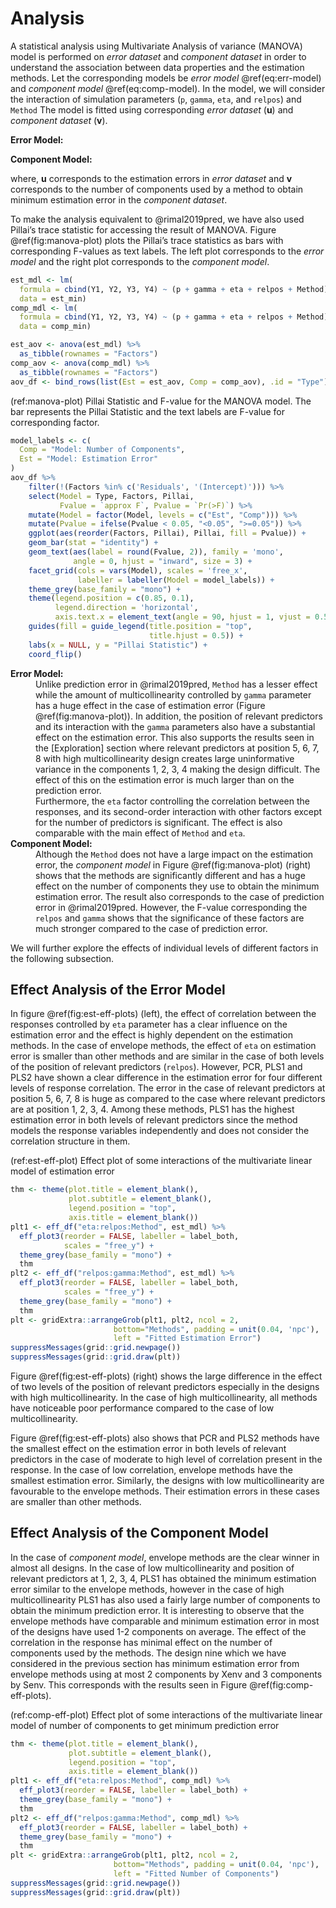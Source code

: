 # Analysis
A statistical analysis using Multivariate Analysis of variance (MANOVA) model is performed on _error dataset_ and _component dataset_ in order to understand the association between data properties and the estimation methods. Let the corresponding models be _error model_ \@ref(eq:err-model) and _component model_ \@ref(eq:comp-model). In the model, we will consider the interaction of simulation parameters (`p`, `gamma`, `eta`, and `relpos`) and `Method` The model is fitted using corresponding _error dataset_ ($\mathbf{u}$) and _component dataset_ ($\mathbf{v}$).

**Error Model:**
\begin{equation}
  \mathbf{u} = \boldsymbol{\mu} +
  (\texttt{p} + \texttt{gamma} + \texttt{eta} +
    \texttt{relpos} + \texttt{Methods})^3 +
    \boldsymbol{\varepsilon}
  (\#eq:err-model)
\end{equation}

**Component Model:**
\begin{equation}
  \mathbf{v} = \boldsymbol{\mu} +
  (\texttt{p} + \texttt{gamma} + \texttt{eta} +
    \texttt{relpos} + \texttt{Methods})^3 +
    \boldsymbol{\varepsilon}
  (\#eq:comp-model)
\end{equation}

where, $\mathbf{u}$ corresponds to the estimation errors in _error dataset_ and $\mathbf{v}$  corresponds to the number of components used by a method to obtain minimum estimation error in the _component dataset_.

To make the analysis equivalent to @rimal2019pred, we have also used Pillai's trace statistic for accessing the result of MANOVA. Figure \@ref(fig:manova-plot) plots the Pillai's trace statistics as bars with corresponding F-values as text labels. The left plot corresponds to the _error model_ and the right plot corresponds to the _component model_.


```r
est_mdl <- lm(
  formula = cbind(Y1, Y2, Y3, Y4) ~ (p + gamma + eta + relpos + Method) ^ 3,
  data = est_min)
comp_mdl <- lm(
  formula = cbind(Y1, Y2, Y3, Y4) ~ (p + gamma + eta + relpos + Method) ^ 3,
  data = comp_min)
```

```r
est_aov <- anova(est_mdl) %>%
  as_tibble(rownames = "Factors")
comp_aov <- anova(comp_mdl) %>%
  as_tibble(rownames = "Factors")
aov_df <- bind_rows(list(Est = est_aov, Comp = comp_aov), .id = "Type")
```

(ref:manova-plot) Pillai Statistic and F-value for the MANOVA model. The bar represents the Pillai Statistic and the text labels are F-value for corresponding factor.

```r
model_labels <- c(
  Comp = "Model: Number of Components",
  Est = "Model: Estimation Error"
)
aov_df %>%
    filter(!(Factors %in% c('Residuals', '(Intercept)'))) %>%
    select(Model = Type, Factors, Pillai,
           Fvalue = `approx F`, Pvalue = `Pr(>F)`) %>%
    mutate(Model = factor(Model, levels = c("Est", "Comp"))) %>%
    mutate(Pvalue = ifelse(Pvalue < 0.05, "<0.05", ">=0.05")) %>%
    ggplot(aes(reorder(Factors, Pillai), Pillai, fill = Pvalue)) +
    geom_bar(stat = "identity") +
    geom_text(aes(label = round(Fvalue, 2)), family = 'mono',
              angle = 0, hjust = "inward", size = 3) +
    facet_grid(cols = vars(Model), scales = 'free_x',
               labeller = labeller(Model = model_labels)) +
    theme_grey(base_family = "mono") +
    theme(legend.position = c(0.85, 0.1),
          legend.direction = 'horizontal',
          axis.text.x = element_text(angle = 90, hjust = 1, vjust = 0.5)) +
    guides(fill = guide_legend(title.position = "top",
                               title.hjust = 0.5)) +
    labs(x = NULL, y = "Pillai Statistic") +
    coord_flip()
```

**Error Model:**
: Unlike prediction error in @rimal2019pred, `Method` has a lesser effect while the amount of multicollinearity controlled by `gamma` parameter has a huge effect in the case of estimation error (Figure \@ref(fig:manova-plot)). In addition, the position of relevant predictors and its interaction with the `gamma` parameters also have a substantial effect on the estimation error. This also supports the results seen in the [Exploration] section where relevant predictors at position 5, 6, 7, 8 with high multicollinearity design creates large uninformative variance in the components 1, 2, 3, 4 making the design difficult. The effect of this on the estimation error is much larger than on the prediction error.
: Furthermore, the `eta` factor controlling the correlation between the responses, and its second-order interaction with other factors except for the number of predictors is significant. The effect is also comparable with the main effect of `Method` and `eta`.


**Component Model:**
: Although the `Method` does not have a large impact on the estimation error, the _component model_ in Figure \@ref(fig:manova-plot) (right) shows that the methods are significantly different and has a huge effect on the number of components they use to obtain the minimum estimation error. The result also corresponds to the case of prediction error in @rimal2019pred. However, the F-value corresponding the `relpos` and `gamma` shows that the significance of these factors are much stronger compared to the case of prediction error.

We will further explore the effects of individual levels of different factors in the following subsection.

## Effect Analysis of the Error Model
In figure \@ref(fig:est-eff-plots) (left), the effect of correlation between the responses controlled by `eta` parameter has a clear influence on the estimation error and the effect is highly dependent on the estimation methods. In the case of envelope methods, the effect of `eta` on estimation error is smaller than other methods and are similar in the case of both levels of the position of relevant predictors (`relpos`). However, PCR, PLS1 and PLS2 have shown a clear difference in the estimation error for four different levels of response correlation. The error in the case of relevant predictors at position 5, 6, 7, 8 is huge as compared to the case where relevant predictors are at position 1, 2, 3, 4. Among these methods, PLS1 has the highest estimation error in both levels of relevant predictors since the method models the response variables independently and does not consider the correlation structure in them.

(ref:est-eff-plot) Effect plot of some interactions of the multivariate linear model of estimation error

```r
thm <- theme(plot.title = element_blank(),
             plot.subtitle = element_blank(),
             legend.position = "top",
             axis.title = element_blank())
plt1 <- eff_df("eta:relpos:Method", est_mdl) %>%
  eff_plot3(reorder = FALSE, labeller = label_both,
            scales = "free_y") +
  theme_grey(base_family = "mono") +
  thm
plt2 <- eff_df("relpos:gamma:Method", est_mdl) %>%
  eff_plot3(reorder = FALSE, labeller = label_both,
            scales = "free_y") +
  theme_grey(base_family = "mono") +
  thm
plt <- gridExtra::arrangeGrob(plt1, plt2, ncol = 2,
                       bottom="Methods", padding = unit(0.04, 'npc'),
                       left = "Fitted Estimation Error")
suppressMessages(grid::grid.newpage())
suppressMessages(grid::grid.draw(plt))
```

Figure \@ref(fig:est-eff-plots) (right) shows the large difference in the effect of two levels of the position of relevant predictors especially in the designs with high multicollinearity. In the case of high multicollinearity, all methods have noticeable poor performance compared to the case of low multicollinearity.

Figure \@ref(fig:est-eff-plots) also shows that PCR and PLS2 methods have the smallest effect on the estimation error in both levels of relevant predictors in the case of moderate to high level of correlation present in the response. In the case of low correlation, envelope methods have the smallest estimation error. Similarly, the designs with low multicollinearity are favourable to the envelope methods. Their estimation errors in these cases are smaller than other methods.


## Effect Analysis of the Component Model
In the case of _component model_, envelope methods are the clear winner in almost all designs. In the case of low multicollinearity and position of relevant predictors at 1, 2, 3, 4, PLS1 has obtained the minimum estimation error similar to the envelope methods, however in the case of high multicollinearity PLS1 has also used a fairly large number of components to obtain the minimum prediction error. It is interesting to observe that the envelope methods have comparable and minimum estimation error in most of the designs have used  1-2 components on average. The effect of the correlation in the response has minimal effect on the number of components used by the methods. The design nine which we have considered in the previous section has minimum estimation error from envelope methods using at most 2 components by Xenv and 3 components by Senv. This corresponds with the results seen in Figure \@ref(fig:comp-eff-plots).

(ref:comp-eff-plot) Effect plot of some interactions of the multivariate linear model of number of components to get minimum prediction error

```r
thm <- theme(plot.title = element_blank(),
             plot.subtitle = element_blank(),
             legend.position = "top",
             axis.title = element_blank())
plt1 <- eff_df("eta:relpos:Method", comp_mdl) %>%
  eff_plot3(reorder = FALSE, labeller = label_both) +
  theme_grey(base_family = "mono") +
  thm
plt2 <- eff_df("relpos:gamma:Method", comp_mdl) %>%
  eff_plot3(reorder = FALSE, labeller = label_both) +
  theme_grey(base_family = "mono") +
  thm
plt <- gridExtra::arrangeGrob(plt1, plt2, ncol = 2,
                       bottom="Methods", padding = unit(0.04, 'npc'),
                       left = "Fitted Number of Components")
suppressMessages(grid::grid.newpage())
suppressMessages(grid::grid.draw(plt))
```


